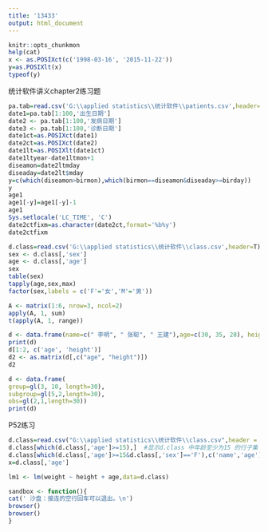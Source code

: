 ```yaml
---
title: '13433'
output: html_document
---
```


```r
knitr::opts_chunkmon
help(cat)
x <- as.POSIXct(c('1998-03-16', '2015-11-22'))
y=as.POSIXlt(x)
typeof(y)
```

统计软件讲义chapter2练习题
```r
pa.tab=read.csv('G:\\applied statistics\\统计软件\\patients.csv',header=T)
date1=pa.tab[1:100,'出生日期']
date2 <- pa.tab[1:100,'发病日期']
date3 <- pa.tab[1:100,'诊断日期']
date1ct=as.POSIXct(date1)
date2ct=as.POSIXct(date2)
date1lt=as.POSIXlt(date1ct)
date1ltyear-date1ltmon+1
diseamon=date2ltmday
diseaday=date2lt$mday
y=c(which(diseamon>birmon),which(birmon==diseamon&diseaday>=birday))
y
age1
age1[-y]=age1[-y]-1
age1
Sys.setlocale('LC_TIME', 'C')
date2ctfixm=as.character(date2ct,format='%b%y')
date2ctfixm
```

```r
d.class=read.csv('G:\\applied statistics\\统计软件\\class.csv',header=T)
sex <- d.class[,'sex']
age <- d.class[,'age']
sex
table(sex)
tapply(age,sex,max)
factor(sex,labels = c('F'='女','M'='男'))
```

```r
A <- matrix(1:6, nrow=3, ncol=2)
apply(A, 1, sum)
t(apply(A, 1, range))
```


```r
d <- data.frame(name=c(" 李明", " 张聪", " 王建"),age=c(30, 35, 28), height=c(180, 162, 175))
print(d)
d[1:2, c('age', 'height')]
d2 <- as.matrix(d[,c("age", "height")])
d2
```

```r
d <- data.frame(
group=gl(3, 10, length=30),
subgroup=gl(5,2,length=30),
obs=gl(2,1,length=30))
print(d)
```

P52练习
```r
d.class=read.csv("G:\\applied statistics\\统计软件\\class.csv",header = T)
d.class[which(d.class[,'age']>=15),]  #显示d.class 中年龄至少为15 的行子集；
d.class[which(d.class[,'age']>=15&d.class[,'sex']=='F'),c('name','age')]  #显示女生且年龄至少为15 的学生姓名和年龄
x=d.class[,'age']

```

```r
lm1 <- lm(weight ~ height + age,data=d.class)
```

```r
sandbox <- function(){
cat(' 沙盘：接连的空行回车可以退出。\n')
browser()
browser()
}
```